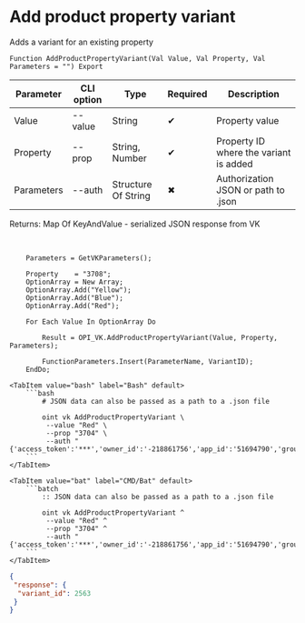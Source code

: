 ﻿---
sidebar_position: 5
description: Add product property variant and other functions to work with VK in the Open Integration Package, a free open-source integration library for 1C:Enterprise 8, OneScript and CLI
keywords: [1C, 1С, 1С:Enterprise, 1С:Enterprise 8.3, API, Integration, Services, Exchange, OneScript, CLI, VK]
---


# Add product property variant
 Adds a variant for an existing property



`Function AddProductPropertyVariant(Val Value, Val Property, Val Parameters = "") Export`

  | Parameter | CLI option | Type | Required | Description |
  |-|-|-|-|-|
  | Value | --value | String | &#x2714; | Property value |
  | Property | --prop | String, Number | &#x2714; | Property ID where the variant is added |
  | Parameters | --auth | Structure Of String | &#x2716; | Authorization JSON or path to .json |

  
  Returns:  Map Of KeyAndValue - serialized JSON response from VK

<br/>




```bsl title="1C:Enterprise/OneScript code example"
    Parameters = GetVKParameters();

    Property    = "3708";
    OptionArray = New Array;
    OptionArray.Add("Yellow");
    OptionArray.Add("Blue");
    OptionArray.Add("Red");

    For Each Value In OptionArray Do

        Result = OPI_VK.AddProductPropertyVariant(Value, Property, Parameters);

        FunctionParameters.Insert(ParameterName, VariantID);
    EndDo;
```
 

 <Tabs>
  
    <TabItem value="bash" label="Bash" default>
        ```bash
            # JSON data can also be passed as a path to a .json file
            
            oint vk AddProductPropertyVariant \
             --value "Red" \
             --prop "3704" \
             --auth "{'access_token':'***','owner_id':'-218861756','app_id':'51694790','group_id':'218861756'}"
        ```
    </TabItem>
  
    <TabItem value="bat" label="CMD/Bat" default>
        ```batch
            :: JSON data can also be passed as a path to a .json file
            
            oint vk AddProductPropertyVariant ^
             --value "Red" ^
             --prop "3704" ^
             --auth "{'access_token':'***','owner_id':'-218861756','app_id':'51694790','group_id':'218861756'}"
        ```
    </TabItem>
</Tabs>


```json title="Result"
{
 "response": {
  "variant_id": 2563
 }
}
```
